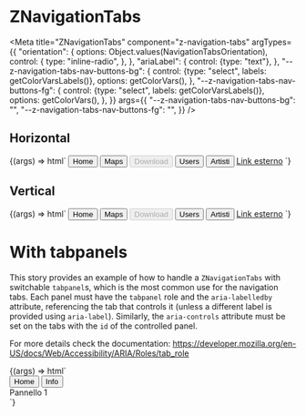 
# ZNavigationTabs

<Meta
  title="ZNavigationTabs"
  component="z-navigation-tabs"
  argTypes={{
    "orientation": {
      options: Object.values(NavigationTabsOrientation),
      control: {
        type: "inline-radio",
      },
    },
    "ariaLabel": {
      control: {type: "text"},
    },
    "--z-navigation-tabs-nav-buttons-bg": {
      control: {type: "select", labels: getColorVarsLabels()},
      options: getColorVars(),
    },
    "--z-navigation-tabs-nav-buttons-fg": {
      control: {type: "select", labels: getColorVarsLabels()},
      options: getColorVars(),
    },
  }}
  args={{
    "--z-navigation-tabs-nav-buttons-bg": "",
    "--z-navigation-tabs-nav-buttons-fg": "",
  }}
/>

## Horizontal

<Canvas>
  <Story
    name="Horizontal"
    argTypes={{
      size: {
        options: Object.values(NavigationTabsSize),
        control: {
          type: "inline-radio",
        },
      },
    }}
    args={{
      orientation: NavigationTabsOrientation.HORIZONTAL,
      size: NavigationTabsSize.BIG,
      ariaLabel: "",
    }}
    parameters={{
      controls: {
        exclude: ["orientation"],
      },
    }}
  >
    {(args) => html`
      <z-navigation-tabs
        orientation=${args.orientation}
        size=${args.size}
        aria-label=${args.ariaLabel}
        style=${styleMap({
          "--z-navigation-tabs-nav-buttons-bg": args["--z-navigation-tabs-nav-buttons-bg"],
          "--z-navigation-tabs-nav-buttons-fg": args["--z-navigation-tabs-nav-buttons-fg"],
        })}
      >
        <button aria-label="house"><z-icon name="house" />Home</button>
        <button aria-label="map"><z-icon name="map" />Maps</button>
        <button
          aria-label="download"
          disabled
        >
          <z-icon name="download" />Download
        </button>
        <button aria-label="user"><z-icon name="user-avatar" />Users</button>
        <button aria-label="artist"><z-icon name="artist" />Artisti</button>
        <a
          href="https://www.google.com"
          target="_blank"
          title="Vai a Google"
        >
          <z-icon name="arrow-quad-north-east" />Link esterno</a
        >
      </z-navigation-tabs>
    `}
  </Story>
</Canvas>

## Vertical

<Canvas>
  <Story
    name="Vertical"
    args={{
      orientation: NavigationTabsOrientation.VERTICAL,
      ariaLabel: "",
    }}
    parameters={{
      controls: {
        exclude: ["orientation"],
      },
    }}
  >
    {(args) => html`
      <z-navigation-tabs
        orientation=${args.orientation}
        aria-label=${args.ariaLabel}
        style=${styleMap({
          "--z-navigation-tabs-nav-buttons-bg": args["--z-navigation-tabs-nav-buttons-bg"],
          "--z-navigation-tabs-nav-buttons-fg": args["--z-navigation-tabs-nav-buttons-fg"],
        })}
      >
        <button aria-label="house"><z-icon name="house" />Home</button>
        <button aria-label="map"><z-icon name="map" />Maps</button>
        <button
          aria-label="download"
          disabled
        >
          <z-icon name="download" />Download
        </button>
        <button aria-label="user"><z-icon name="user-avatar" />Users</button>
        <button aria-label="artist"><z-icon name="artist" />Artisti</button>
        <a
          href="https://www.google.com"
          target="_blank"
          title="Vai a Google"
        >
          <z-icon name="arrow-quad-north-east" />Link esterno</a
        >
      </z-navigation-tabs>
    `}
  </Story>
</Canvas>

# With tabpanels

This story provides an example of how to handle a `ZNavigationTabs` with switchable `tabpanel`s, which is the most common use for the navigation tabs. Each panel must have the `tabpanel` role and the `aria-labelledby` attribute, referencing the tab that controls it (unless a different label is provided using `aria-label`). Similarly, the `aria-controls` attribute must be set on the tabs with the `id` of the controlled panel.

For more details check the documentation: https://developer.mozilla.org/en-US/docs/Web/Accessibility/ARIA/Roles/tab_role

<Canvas>
  <Story
    name="With tabpanels"
    args={{
      ariaLabel: "",
      orientation: NavigationTabsOrientation.HORIZONTAL,
    }}
  >
    {(args) => html`
      <div class="panels-story-wrapper ${args.orientation}">
        <z-navigation-tabs
          orientation=${args.orientation}
          size=${NavigationTabsSize.BIG}
          aria-label=${args.ariaLabel}
          .selectedTab=${0}
          style=${styleMap({
            "--z-navigation-tabs-nav-buttons-bg": args["--z-navigation-tabs-nav-buttons-bg"],
            "--z-navigation-tabs-nav-buttons-fg": args["--z-navigation-tabs-nav-buttons-fg"],
          })}
        >
          <button
            aria-controls="panel-1"
            aria-label="home"
            id="tab-1"
          >
            <z-icon name="house" />Home
          </button>
          <button
            aria-controls="panel-2"
            aria-label="info"
            id="tab-2"
          >
            <z-icon name="info" />Info
          </button>
        </z-navigation-tabs>
        <div class="panels">
          <div
            id="panel-1"
            role="tabpanel"
          >
            <span>Pannello 1</span>
            <span><z-icon name="house-filled" /></span>
          </div>
          <div
            id="panel-2"
            role="tabpanel"
            hidden
          >
            <span>Pannello 2</span>
            <span><z-icon name="info-filled" /></span>
          </div>
        </div>
      </div>
    `}
  </Story>
</Canvas>

<ArgsTable of="z-navigation-tabs" />
